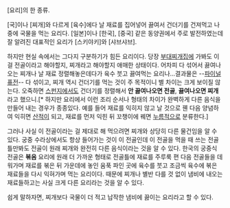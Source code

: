[요리]의 한 종류.

[국]이나 [찌개]와 다르게 [육수]에다 날 재료를 집어넣어 끓여서 건더기를 건져먹고 나중에 국물을 먹는 요리다. [일본]이나 [한국], [중국] 같은 동양권에서 주로 발전하였는데 잘 알려진 대표적인 요리가 [스키야키]와 [샤브샤브]. 

하지만 현실 속에서는 그다지 구분하기가 힘든 요리이다. 당장 [[부대찌개]]집에 가봐도 이걸 전골이라고 해야할지, 찌개라고 해야할지 애매한 상태이다. 어차피 다 섞어서 끓여나오는 찌개나 날 재료 정렬해놓은데다가 육수 붓고 끓여먹는 요리나...결과물은 --[[파이널 퓨전]]-- 다 섞이고, 찌개 역시 건더기를 먹는 것이 주 목적이니 별 차이는 크게 보이질 않는다. 오죽하면 [[스펀지]]에서도 건더기를 정렬해서 '''안 끓여나오면 전골''', '''끓여나오면 찌개'''라고 했으니.[* 하지만 요리에서 이런 조리 순서나 형태의 차이가 완벽하게 다른 음식을 만들어 내는 경우가 종종있다. 예를 들어 재료를 익히지 않고 날 것으로 꿴 다음 양념하여 익히면 [[산적]]이 되고, 재료를 먼저 익힌 뒤 꼬챙이에 꿰면 [[누름적]]으로 분류한다.]

그러나 사실 이 전골이라는 걸 제대로 해 먹으려면 찌개와 상당히 다른 물건임을 알 수 있다. 궁중 수라상에서도 항상 들어가는 것이 이 전골인데 이 전골을 먹을 때 쓰는 전골틀만봐도 전골이 원래 찌개와 완전히 다른 음식이라는 것을 알 수 있다. 한국의 궁중식 전골은 '''볶음''' 요리에 원래 더 가까운 형태로 전골틀에 재료를 주루룩 편 다음 전골들을 데워가며 재료를 볶은 뒤 가운데에 놓인 움푹 파인 곳에 육수를 붓고 조금씩 육수에 볶은 재료들을 다시 익혀가며 먹는 요리이다. 때문에 찌개나 별반 다를 것 없이 냄비에 내오는 재료들하고는 사실 크게 다른 요리라는 것을 알 수 있다.

쉽게 말하자면, 찌개보다 국물이 더 적고 납작한 냄비에 끓이는 요리라고 할 수 있다.
